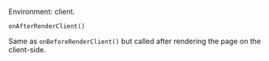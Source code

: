 
Environment: client.

<ProvidedBy noCustomGuide={true}>`onAfterRenderClient()`</ProvidedBy>

Same as <Link href="/onBeforeRenderClient">`onBeforeRenderClient()`</Link> but called after rendering the page on the client-side.
